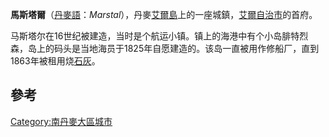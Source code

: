 {{Multiple issues|
{{Expand language|1=en|time=2020-10-31T03:23:31+00:00}}
{{Refimprove|time=2020-10-31T03:23:31+00:00}}
}}
{{Infobox settlement
| official_name   = 馬斯塔爾
| native_name     = Marstal
| settlement_type = 首府
| image_skyline   = Marstal Ærø.jpg
| coordinates     = {{coord|54|51|17|N|10|31|0|E|type:city_region:DK|display=ti}}
| subdivision_type  = 國家
| subdivision_name  = {{flag|Denmark}}
| subdivision_type1 = 大區
| subdivision_name1 = [[南丹麥大區|南丹麥大區]]
| subdivision_type2 = 自治市
| subdivision_name2 = [[艾爾自治市|艾爾自治市]]
| population      = 2,111人<ref>[https://m.statbank.dk/TableInfo/BY3?lang=en BY3: Population 1st January, by urban areas] The Mobile Statbank from [[Statistics_Denmark|Statistics Denmark]]</ref>
| timezone        = [[UTC+01:00|UTC+01:00]]
}}

'''馬斯塔爾'''（[[丹麥語|丹麥語]]：''Marstal''），丹麥[[艾爾島|艾爾島]]上的一座城鎮，[[艾爾自治市|艾爾自治市]]的首府。

马斯塔尔在16世纪被建造，当时是个航运小镇。镇上的海港中有个小岛腓特烈森，岛上的码头是当地海员于1825年自愿建造的。该岛一直被用作修船厂，直到1863年被租用烧[[石灰|石灰]]。

== 參考 ==
{{reflist}}

[[Category:南丹麥大區城市|Category:南丹麥大區城市]]